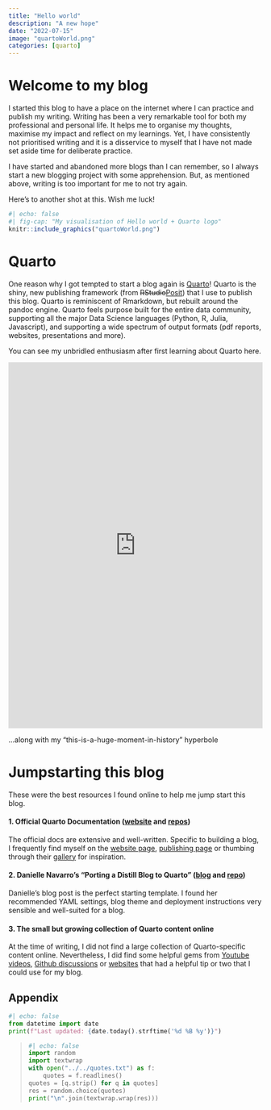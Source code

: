```yaml
---
title: "Hello world"
description: "A new hope"
date: "2022-07-15"
image: "quartoWorld.png"
categories: [quarto]
---
```

# Welcome to my blog
I started this blog to have a place on the internet where I can practice and publish my writing. Writing has been a very remarkable tool for both my professional and personal life. It helps me to organise my thoughts, maximise my impact and reflect on my learnings. Yet, I have consistently not prioritised writing and it is a disservice to myself that I have not made set aside time for deliberate practice. 

I have started and abandoned more blogs than I can remember, so I always start a new blogging project with some apprehension. But, as mentioned above, writing is too important for me to not try again.

Here's to another shot at this. Wish me luck!
```r
#| echo: false
#| fig-cap: "My visualisation of Hello world + Quarto logo"
knitr::include_graphics("quartoWorld.png")
```

# Quarto
One reason why I got tempted to start a blog again is [Quarto](https://quarto.org/)! Quarto is the shiny, new publishing framework (from ~~RStudio~~[Posit](https://posit.co/)) that I use to publish this blog. Quarto is reminiscent of Rmarkdown, but rebuilt around the pandoc engine. Quarto feels purpose built for the entire data community, supporting all the major Data Science languages (Python, R, Julia, Javascript), and supporting a wide spectrum of output formats (pdf reports, websites, presentations and more).  

You can see my unbridled enthusiasm after first learning about Quarto here.

<p align="center">
<iframe src="https://www.linkedin.com/embed/feed/update/urn:li:share:6943566445809152000" height="726" width="504" frameborder="0" allowfullscreen="" title="Embedded post"></iframe>
</p>

:::{.column-margin}
...along with my "this-is-a-huge-moment-in-history" hyperbole 
:::

# Jumpstarting this blog
These were the best resources I found online to help me jump start this blog.

#### 1. Official Quarto Documentation ([website](https://quarto.org/) and [repos](https://github.com/quarto-dev))
The official docs are extensive and well-written. Specific to building a blog, I frequently find myself on the [website page](https://quarto.org/docs/websites/), [publishing page](https://quarto.org/docs/publishing/) or thumbing through their [gallery](https://quarto.org/docs/gallery/) for inspiration. 

#### 2. Danielle Navarro's “Porting a Distill Blog to Quarto” ([blog](https://blog.djnavarro.net/posts/2022-04-20_porting-to-quarto/) and [repo](https://github.com/djnavarro/quarto-blog))
Danielle's blog post is the perfect starting template. I found her recommended YAML settings, blog theme and deployment instructions very sensible and well-suited for a blog.

#### 3. The small but growing collection of Quarto content online
At the time of writing, I did not find a large collection of Quarto-specific content online. Nevertheless, I did find some helpful gems from [Youtube videos](https://www.youtube.com/results?search_query=quarto+blog), [Github discussions](https://github.com/quarto-dev/quarto-cli/discussions) or [websites](https://mine-cetinkaya-rundel.github.io/quarto-tip-a-day/) that had a helpful tip or two that I could use for my blog.

## Appendix {.appendix}
```python
#| echo: false
from datetime import date
print(f"Last updated: {date.today().strftime('%d %B %y')}")
```
<blockquote>
```python
#| echo: false
import random
import textwrap
with open("../../quotes.txt") as f:
    quotes = f.readlines()
quotes = [q.strip() for q in quotes]
res = random.choice(quotes)
print("\n".join(textwrap.wrap(res)))
```
</blockquote>